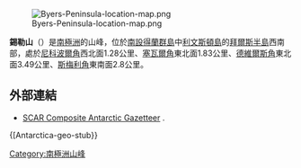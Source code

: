 [[Image:Byers-Peninsula-location-map.png|thumb]]

'''錫勒山'''（{{lang-en|Sealer Hill}}）是[[南極洲|南極洲]]的山峰，位於[[南設得蘭群島|南設得蘭群島]]中[[利文斯頓島|利文斯頓島]]的[[拜爾斯半島|拜爾斯半島]]西南部，處於[[尼科波爾角|尼科波爾角]]西北面1.28公里、[[塞瓦爾角|塞瓦爾角]]東北面1.83公里、[[德維爾斯角|德維爾斯角]]東北面3.49公里、[[斯梅利角|斯梅利角]]東南面2.8公里。

{{coord|62|40|09.7|S|61|06|52.1|W|display=title}}

==外部連結==
* [http://data.aad.gov.au/aadc/gaz/scar/ SCAR Composite Antarctic Gazetteer] {{WebCite|url=https://www.webcitation.org/5ug2CfC7m?url=http://data.aad.gov.au/aadc/gaz/scar/ |date=20101202140255 |dateformat=iso }}.

{[Antarctica-geo-stub}}
[[Category:南極洲山峰|Category:南極洲山峰]]